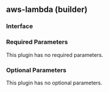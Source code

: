 ## aws-lambda (builder)

### Interface

### Required Parameters

This plugin has no required parameters.

### Optional Parameters

This plugin has no optional parameters.
